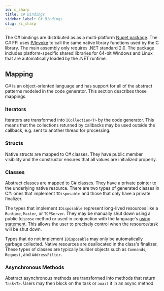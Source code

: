 ```yaml
---
id: c_sharp
title: C# Bindings
sidebar_label: C# Bindings
slug: /c_sharp
---
```



The C# bindings are distributed as as a multi-platform [Nuget package](https:://TODO).  The C# FFI uses [P/Invoke](https://docs.microsoft.com/en-us/dotnet/standard/native-interop/pinvoke)
to call the same native library functions used by the C library. The main assembly only requires .NET standard 2.0. The package includes platform-specific
shared libraries for 64-bit Windows and Linux that are automatically loaded by the .NET runtime.

## Mapping

C# is an object-oriented language and has support for all of the abstract patterns modeled in the code generator. This section describes those mappings.

### Iterators

Iterators are transformed into `ICollection<T>` by the code generator. This means that the collections returned by callbacks may be
used outside the callback, e.g. sent to another thread for processing.

### Structs

Native structs are mapped to C# classes. They have public member visibility and the constructor ensures that all values are initialized properly.

### Classes

Abstract classes are mapped to C# classes. They have a private pointer to the underlying native resource. There are two types of generated classes in C#: ones that
implement `IDisposable` and those that only have a private finalizer.

The types that implement `IDisposable` represent long-lived resources like a `Runtime`, `Master`, or `TCPServer`.  They may be manually shut down using a public
`Dispose` method or used in conjunction with the language's [using statement](https://docs.microsoft.com/en-us/dotnet/csharp/language-reference/keywords/using-statement).
This allows the user to precisely control when the resource/task will be shut down.

Types that do not implement `IDisposable` may only be automatically garbage collected. Native resources are deallocated in the class's finalizer. These types of
classes are typically builder objects such as `Commands`, `Request`, and `AddressFilter`.

### Asynchronous Methods

Abstract asynchronous methods are transformed into methods that return `Task<T>`. Users may then block on the task or `await` it in an async method.
